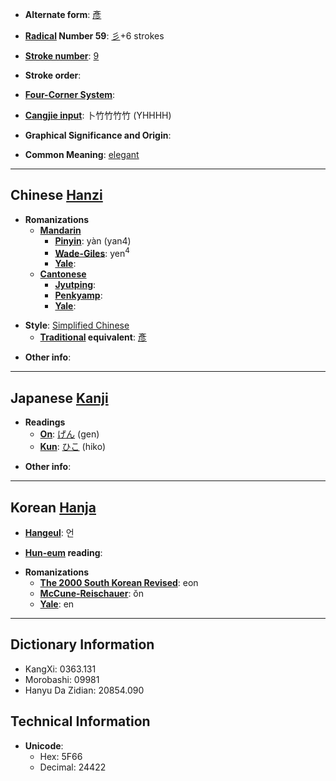 * '''Alternate form''': [[彥]]

* '''[[Wiktionary:Chinese radical index| Radical]] Number 59''': [[Wiktionary:Chinese radical index 彡|彡]]+6 strokes

* '''[[Wiktionary:Chinese total strokes index|Stroke number]]''': [[Wiktionary:Chinese total strokes index 9|9]]

* '''Stroke order''': 

* '''[[Wiktionary:Chinese four corner index|Four-Corner System]]''': 

* '''[[Wiktionary:Chinese Cangjie index|Cangjie input]]''': 卜竹竹竹竹 (YHHHH)

* '''Graphical Significance and Origin''': 

* '''Common Meaning''': [[elegant]]

----

== Chinese [[Hanzi]] ==

* '''Romanizations'''
** '''[[Mandarin]]'''
*** '''[[Pinyin]]''': yàn (yan4)
*** '''[[Wade-Giles]]''': yen<sup>4</sup>
*** '''[[Yale]]''': 
** '''[[Cantonese]]'''
*** '''[[Jyutping]]''':
*** '''[[Penkyamp]]''': 
*** '''[[Yale]]''': 

* '''Style''': [[Simplified Chinese]] 
** '''[[Traditional Chinese|Traditional]] equivalent''': [[彥]]

* '''Other info''': 

----

== Japanese [[Kanji]] ==

* '''Readings'''
** '''[[On]]''': [[げん]] (gen)
** '''[[Kun]]''': [[ひこ]] (hiko)

* '''Other info''':  

----

== Korean [[Hanja]] ==

* '''[[Hangeul]]''': 언

* '''[[Hun-eum]] reading''': 

* '''Romanizations'''
** '''[[The 2000 South Korean Revised Romanization|The 2000 South Korean Revised]]''': eon
** '''[[McCune-Reischauer]]''': ŏn
** '''[[Yale]]''': en

----

== Dictionary Information ==

* KangXi: 0363.131
* Morobashi: 09981
* Hanyu Da Zidian: 20854.090

== Technical Information ==

* '''Unicode''':
** Hex: 5F66
** Decimal: 24422